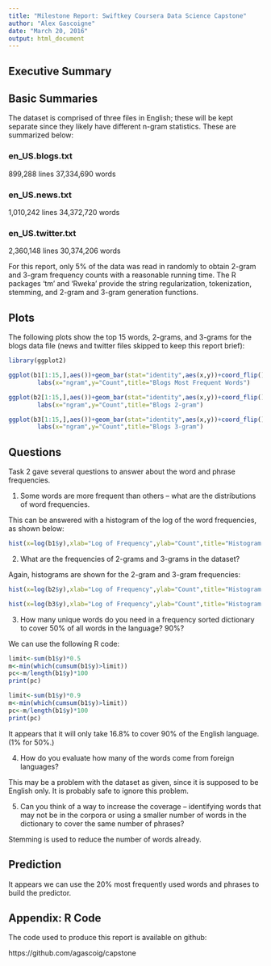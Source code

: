 ```yaml
---
title: "Milestone Report: Swiftkey Coursera Data Science Capstone"
author: "Alex Gascoigne"
date: "March 20, 2016"
output: html_document
---
```


## Executive Summary

## Basic Summaries

The dataset is comprised of three files in English; these will be kept separate since
they likely have different n-gram statistics.  These are summarized below:

### en_US.blogs.txt
899,288 lines
37,334,690 words

### en_US.news.txt
1,010,242 lines
34,372,720 words

### en_US.twitter.txt
2,360,148 lines
30,374,206 words

For this report, only 5% of the data was read in randomly to obtain 2-gram and 3-gram
frequency counts with a reasonable running time.  The R packages 'tm' and 'Rweka' provide
the string regularization, tokenization, stemming, and 2-gram and 3-gram generation functions.

## Plots

The following plots show the top 15 words, 2-grams, and 3-grams for the blogs data file
(news and twitter files skipped to keep this report brief):

```r
library(ggplot2)

ggplot(b1[1:15,],aes())+geom_bar(stat="identity",aes(x,y))+coord_flip() + scale_y_continuous('') + scale_x_discrete('') +
        labs(x="ngram",y="Count",title="Blogs Most Frequent Words")

ggplot(b2[1:15,],aes())+geom_bar(stat="identity",aes(x,y))+coord_flip() + scale_y_continuous('') + scale_x_discrete('') +
        labs(x="ngram",y="Count",title="Blogs 2-gram")

ggplot(b3[1:15,],aes())+geom_bar(stat="identity",aes(x,y))+coord_flip() + scale_y_continuous('') + scale_x_discrete('') +
        labs(x="ngram",y="Count",title="Blogs 3-gram")

```

## Questions

Task 2 gave several questions to answer about the word and phrase frequencies.

1.  Some words are more frequent than others -- what are the distributions of word frequencies.

This can be answered with a histogram of the log of the word frequencies, as shown below:

```r
hist(x=log(b1$y),xlab="Log of Frequency",ylab="Count",title="Histogram of Words")
```

2.  What are the frequencies of 2-grams and 3-grams in the dataset?

Again, histograms are shown for the 2-gram and 3-gram frequencies:

```r
hist(x=log(b2$y),xlab="Log of Frequency",ylab="Count",title="Histogram of 2-Grams")
```

```r
hist(x=log(b3$y),xlab="Log of Frequency",ylab="Count",title="Histogram of 3-Grams")
```

3.  How many unique words do you need in a frequency sorted dictionary to cover 50% of all
words in the language? 90%?

We can use the following R code:

```r
limit<-sum(b1$y)*0.5
m<-min(which(cumsum(b1$y)>limit))
pc<-m/length(b1$y)*100
print(pc)

limit<-sum(b1$y)*0.9
m<-min(which(cumsum(b1$y)>limit))
pc<-m/length(b1$y)*100
print(pc)
```

It appears that it will only take 16.8% to cover 90% of the English language. (1% for 50%.)

4. How do you evaluate how many of the words come from foreign languages?

This may be a problem with the dataset as given, since it is supposed to be English only. It is
probably safe to ignore this problem.

5. Can you think of a way to increase the coverage -- identifying words that may not be in the
corpora or using a smaller number of words in the dictionary to cover the same number of phrases?

Stemming is used to reduce the number of words already.  

## Prediction

It appears we can use the 20% most frequently used words and phrases to build the predictor.

## Appendix: R Code

The code used to produce this report is available on github:

https://github.com/agascoig/capstone

